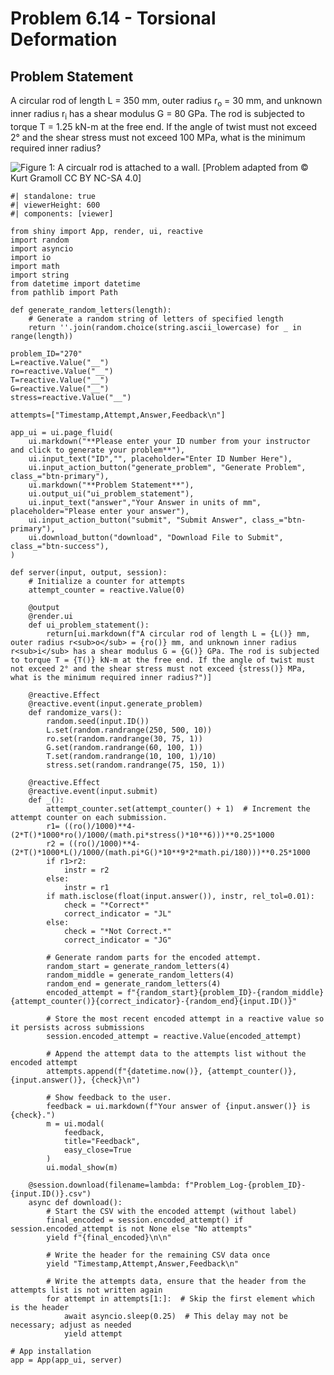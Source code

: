 # Problem 6.14 - Torsional Deformation {.unnumbered}

## Problem Statement

A circular rod of length L = 350 mm, outer radius r<sub>o</sub> = 30 mm, and unknown inner radius r<sub>i</sub> has a shear modulus G = 80 GPa. The rod is subjected to torque T = 1.25 kN-m at the free end. If the angle of twist must not exceed 2° and the shear stress must not exceed 100 MPa, what is the minimum required inner radius?


![Figure 1: A circualr rod is attached to a wall.](images/270.png){fig-alt="A circular rod is attached to a wall. The rod has length L and an inner radius r[i] and outer radius r[o]. The torque is apllied at the free end."}
\[Problem adapted from © Kurt Gramoll CC BY NC-SA 4.0\]

```shinylive-python
#| standalone: true
#| viewerHeight: 600
#| components: [viewer]

from shiny import App, render, ui, reactive
import random
import asyncio
import io
import math
import string
from datetime import datetime
from pathlib import Path

def generate_random_letters(length):
    # Generate a random string of letters of specified length
    return ''.join(random.choice(string.ascii_lowercase) for _ in range(length)) 

problem_ID="270"
L=reactive.Value("__")
ro=reactive.Value("__")
T=reactive.Value("__")
G=reactive.Value("__")
stress=reactive.Value("__")

attempts=["Timestamp,Attempt,Answer,Feedback\n"]

app_ui = ui.page_fluid(
    ui.markdown("**Please enter your ID number from your instructor and click to generate your problem**"),
    ui.input_text("ID","", placeholder="Enter ID Number Here"),
    ui.input_action_button("generate_problem", "Generate Problem", class_="btn-primary"),
    ui.markdown("**Problem Statement**"),
    ui.output_ui("ui_problem_statement"),
    ui.input_text("answer","Your Answer in units of mm", placeholder="Please enter your answer"),
    ui.input_action_button("submit", "Submit Answer", class_="btn-primary"),
    ui.download_button("download", "Download File to Submit", class_="btn-success"),
)

def server(input, output, session):
    # Initialize a counter for attempts
    attempt_counter = reactive.Value(0)

    @output
    @render.ui
    def ui_problem_statement():
        return[ui.markdown(f"A circular rod of length L = {L()} mm, outer radius r<sub>o</sub> = {ro()} mm, and unknown inner radius r<sub>i</sub> has a shear modulus G = {G()} GPa. The rod is subjected to torque T = {T()} kN-m at the free end. If the angle of twist must not exceed 2° and the shear stress must not exceed {stress()} MPa, what is the minimum required inner radius?")]
    
    @reactive.Effect
    @reactive.event(input.generate_problem)
    def randomize_vars():
        random.seed(input.ID())
        L.set(random.randrange(250, 500, 10))
        ro.set(random.randrange(30, 75, 1))
        G.set(random.randrange(60, 100, 1))
        T.set(random.randrange(10, 100, 1)/10)
        stress.set(random.randrange(75, 150, 1))
        
    @reactive.Effect
    @reactive.event(input.submit)
    def _():
        attempt_counter.set(attempt_counter() + 1)  # Increment the attempt counter on each submission.
        r1= ((ro()/1000)**4-(2*T()*1000*ro()/1000/(math.pi*stress()*10**6)))**0.25*1000
        r2 = ((ro()/1000)**4-(2*T()*1000*L()/1000/(math.pi*G()*10**9*2*math.pi/180)))**0.25*1000
        if r1>r2:
            instr = r2
        else:
            instr = r1
        if math.isclose(float(input.answer()), instr, rel_tol=0.01):
            check = "*Correct*"
            correct_indicator = "JL"
        else:
            check = "*Not Correct.*"
            correct_indicator = "JG"

        # Generate random parts for the encoded attempt.
        random_start = generate_random_letters(4)
        random_middle = generate_random_letters(4)
        random_end = generate_random_letters(4)
        encoded_attempt = f"{random_start}{problem_ID}-{random_middle}{attempt_counter()}{correct_indicator}-{random_end}{input.ID()}"

        # Store the most recent encoded attempt in a reactive value so it persists across submissions
        session.encoded_attempt = reactive.Value(encoded_attempt)

        # Append the attempt data to the attempts list without the encoded attempt
        attempts.append(f"{datetime.now()}, {attempt_counter()}, {input.answer()}, {check}\n")

        # Show feedback to the user.
        feedback = ui.markdown(f"Your answer of {input.answer()} is {check}.")
        m = ui.modal(
            feedback,
            title="Feedback",
            easy_close=True
        )
        ui.modal_show(m)

    @session.download(filename=lambda: f"Problem_Log-{problem_ID}-{input.ID()}.csv")
    async def download():
        # Start the CSV with the encoded attempt (without label)
        final_encoded = session.encoded_attempt() if session.encoded_attempt is not None else "No attempts"
        yield f"{final_encoded}\n\n"
        
        # Write the header for the remaining CSV data once
        yield "Timestamp,Attempt,Answer,Feedback\n"
        
        # Write the attempts data, ensure that the header from the attempts list is not written again
        for attempt in attempts[1:]:  # Skip the first element which is the header
            await asyncio.sleep(0.25)  # This delay may not be necessary; adjust as needed
            yield attempt

# App installation
app = App(app_ui, server)
```
